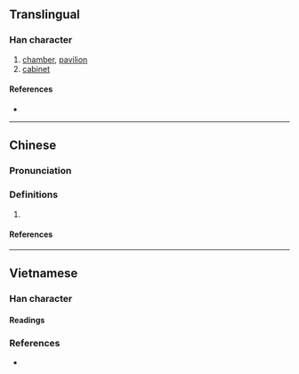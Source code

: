 {{character info/new}}
==Translingual==

===Han character===
{{Han char|rn=75|rad=木|as=14|sn=18|four=|canj=DANR,XDANR|ids=⿰木閣}}

# [[chamber]], [[pavilion]]
# [[cabinet]]

====References====
* {{Han ref|kx=0559.261|hdz=21311.051|uh=6ACA|ud=27338}}

----

==Chinese==
{{zh-forms}}

===Pronunciation===
{{zh-pron
|m=gē
|c=gok3
|mc=
|oc=
|ma=
|cat=n
}}

===Definitions===
{{zh-hanzi}}

# {{rfdef|lang=zh}}

====References====

----

==Vietnamese==

===Han character===

====Readings====
{{vi-readings|hanviet=gác|rs=木14}}

===References===
* {{R:WinVNKey:Lê Sơn Thanh}}